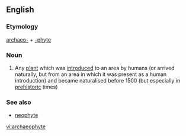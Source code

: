 ==English==

===Etymology===
[[archaeo-]] + [[-phyte]]

===Noun===
{{en-noun}}

# Any [[plant]] which was [[introduced]] to an area by humans (or arrived naturally, but from an area in which it was present as a human introduction) and became naturalised before 1500 {{C.E.}} (but especially in [[prehistoric]] times)

===See also===
* [[neophyte]]

[[vi:archaeophyte]]